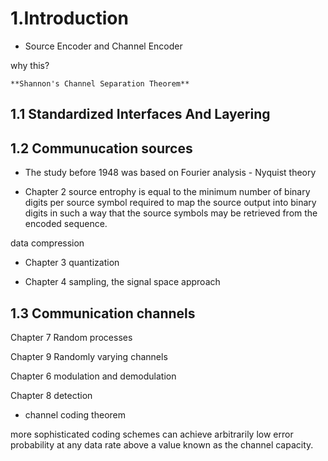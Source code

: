 # 1.Introduction

- Source Encoder and Channel Encoder

why this?
	
	**Shannon's Channel Separation Theorem**

## 1.1 Standardized Interfaces And Layering

## 1.2 Communucation sources

- The study before 1948 was based on Fourier analysis - Nyquist theory

- Chapter 2
source entrophy is equal to the minimum number of  binary digits per source symbol required to map the source output into binary digits in such a way that the source symbols may be retrieved from the encoded sequence.

data compression

- Chapter 3  quantization

- Chapter 4  sampling, the signal space approach

## 1.3 Communication channels

Chapter 7 Random processes

Chapter 9 Randomly varying channels

Chapter 6 modulation and demodulation

Chapter 8 detection

- channel coding theorem

more sophisticated coding schemes can achieve arbitrarily low error probability at any data rate above a value known as the channel capacity.
